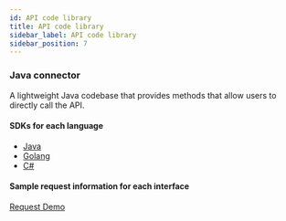 ```yaml
---
id: API code library
title: API code library
sidebar_label: API code library
sidebar_position: 7
---
```


### Java connector

A lightweight Java codebase that provides methods that allow users to directly call the API.

#### SDKs for each language

- [Java](https://github.com/xt-com/xt4-java-demo)
- [Golang](https://github.com/xt-com/xt4-go-demo)
- [C#](https://github.com/xt-com/xt4-c--demo)

#### Sample request information for each interface

[Request Demo](https://github.com/xt-com/xt4-request-demo/blob/master/request-xt.txt)
